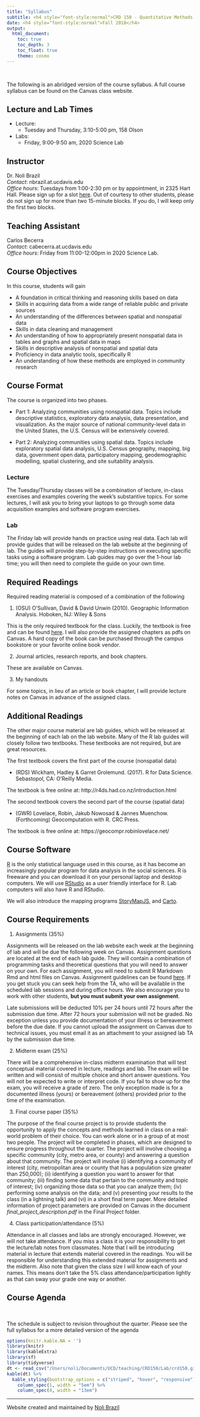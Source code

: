 ```yaml
---
title: "Syllabus"
subtitle: <h4 style="font-style:normal">CRD 150 - Quantitative Methods in Community Research</h4>
date: <h4 style="font-style:normal">Fall 2018</h4>
output: 
  html_document:
    toc: true
    toc_depth: 3
    toc_float: true
    theme: cosmo
---
```


<style>
h1.title {
  font-weight: bold;
}
</style>

\

The following is an abridged version of the course syllabus.  A full course syllabus can be found on the Canvas class website.

<div style="margin-bottom:25px;">
</div>
## **Lecture and Lab Times**

* Lecture: 
    + Tuesday and Thursday, 3:10-5:00 pm, 158 Olson
* Labs: 
    + Friday, 9:00-9:50 am, 2020 Science Lab

<div style="margin-bottom:25px;">
</div>
## **Instructor**

Dr. Noli Brazil  
*Contact*: nbrazil.at.ucdavis.edu  
*Office hours*: Tuesdays from 1:00-2:30 pm or by appointment, in 2325 Hart Hall.  Please sign up for a slot [here](https://www.wejoinin.com/sheets/gsewa). Out of courtesy to other students, please do not sign up for more than two 15-minute blocks.  If you do, I will keep only the first two blocks.

<div style="margin-bottom:25px;">
</div>
## **Teaching Assistant**

Carlos Becerra  
*Contact*: cabecerra.at.ucdavis.edu  
*Office hours*: Friday from 11:00-12:00pm in 2020 Science Lab.

<div style="margin-bottom:25px;">
</div>
## **Course Objectives**

In this course, students will gain

* A foundation in critical thinking and reasoning skills based on data
* Skills in acquiring data from a wide range of reliable public and private sources 
* An understanding of the differences between spatial and nonspatial data
* Skills in data cleaning and management 
* An understanding of how to appropriately present nonspatial data in tables and graphs and spatial data in maps
* Skills in descriptive analysis of nonspatial and spatial data
* Proficiency in data analytic tools, specifically R
* An understanding of how these methods are employed in community research

<div style="margin-bottom:25px;">
</div>
## **Course Format**

The course is organized into two phases. 

* Part 1: Analyzing communities using nonspatial data.  Topics include descriptive statistics, exploratory data analysis, data presentation, and visualization.  As the major source of national community-level data in the United States, the U.S. Census will be extensively covered.    

* Part 2: Analyzing communities using spatial data. Topics include exploratory spatial data analysis, U.S. Census geography, mapping, big data, government open data, participatory mapping, geodemographic modelling, spatial clustering, and site suitability analysis.

<div style="margin-bottom:25px;">
</div>
### **Lecture**

The Tuesday/Thursday classes will be a combination of lecture, in-class exercises and examples covering the week’s substantive topics.  For some lectures, I will ask you to bring your laptops to go through some data acquisition examples and software program exercises. 

<div style="margin-bottom:25px;">
</div>
### **Lab**

The Friday lab will provide hands on practice using real data.  Each lab will provide guides that will be released on the lab website at the beginning of lab.  The guides will provide step-by-step instructions on executing specific tasks using a software program.  Lab guides may go over the 1-hour lab time; you will then need to complete the guide on your own time.  


<div style="margin-bottom:25px;">
</div>
## **Required Readings**

Required reading material is composed of a combination of the following 

1. (OSU) O’Sullivan, David & David Unwin (2010). Geographic Information Analysis. Hoboken, NJ: Wiley & Sons 

This is the only required textbook for the class. Luckily, the textbook is free and can be found [here](https://onlinelibrary.wiley.com/doi/book/10.1002/9780470549094). I will also provide the assigned chapters as pdfs on Canvas.  A hard copy of the book can be purchased through the campus bookstore or your favorite online book vendor.

2. Journal articles, research reports, and book chapters.

These are available on Canvas.

3. My handouts

For some topics, in lieu of an article or book chapter, I will provide lecture notes on Canvas in advance of the assigned class.  

## **Additional Readings**

The other major course material are lab guides, which will be released at the beginning of each lab on the lab website.  Many of the R lab guides will closely follow two textbooks.  These textbooks are not required, but are great resources. 

The first textbook covers the first part of the course (nonspatial data)

* (RDS) Wickham, Hadley & Garret Grolemund. (2017). R for Data Science. Sebastopol, CA: O’Reilly Media.

The textbook is free online at: http://r4ds.had.co.nz/introduction.html  

The second textbook covers the second part of the course (spatial data)

* (GWR) Lovelace, Robin, Jakub Nowosad & Jannes Muenchow. (Forthcoming) Geocomputation with R. CRC Press.

The textbook is free online at: https://geocompr.robinlovelace.net/

<div style="margin-bottom:25px;">
</div>
## **Course Software**

[R](https://www.r-project.org/) is the only statistical language used in this course, as it has become an increasingly popular program for data analysis in the social sciences.  R is freeware and you can download it on your personal laptop and desktop computers.  We will use [RStudio](https://www.rstudio.com/) as a user friendly interface for R.  Lab computers will also have R and RStudio.  

We will also introduce the mapping programs [StoryMapJS](https://storymap.knightlab.com/), and [Carto](https://carto.com/).

<div style="margin-bottom:25px;">
</div>
## **Course Requirements** 

1. Assignments (35%)

Assignments will be released on the lab website each week at the beginning of lab and will be due the following week on Canvas.  Assignment questions are located at the end of each lab guide. They will contain a combination of programming tasks and theoretical questions that you will need to answer on your own.  For each assignment, you will need to submit R Markdown Rmd and html files on Canvas. Assignment guidelines can be found [here](https://crd150.github.io/hw_guidelines.html).  If you get stuck you can seek help from the TA, who will be available in the scheduled lab sessions and during office hours.  We also encourage you to work with other students, **but you must submit your own assignment**.  

Late submissions will be deducted 10% per 24 hours until 72 hours after the submission due time.  After 72 hours your submission will not be graded.  No exception unless you provide documentation of your illness or bereavement before the due date.  If you cannot upload the assignment on Canvas due to technical issues, you must email it as an attachment to your assigned lab TA by the submission due time.

2. Midterm exam (25%)

There will be a comprehensive in-class midterm examination that will test conceptual material covered in lecture, readings and lab.  The exam will be written and will consist of multiple choice and short answer questions.  You will not be expected to write or interpret code. If you fail to show up for the exam, you will receive a grade of zero.  The only exception made is for a documented illness (yours) or bereavement (others) provided prior to the time of the examination.  

3. Final course paper (35%)

The purpose of the final course project is to provide students the opportunity to apply the concepts and methods learned in class on a real-world problem of their choice.  You can work alone or in a group of at most two people.  The project will be completed in phases, which are designed to ensure progress throughout the quarter.  The project will involve choosing a specific community (city, metro area, or county) and answering a question about that community.  The project will involve (i) identifying a community of interest (city, metropolitan area or county that has a population size greater than 250,000); (ii) identifying a question you want to answer for that community; (iii) finding some data that pertain to the community and topic of interest; (iv) organizing those data so that you can analyze them; (iv) performing some analysis on the data; and (v) presenting your results to the class (in a lightning talk) and (vi) in a short final term paper. More detailed information of project parameters are provided on Canvas in the document *final_project_description.pdf* in the Final Project folder.

4. Class participation/attendance (5%)

Attendance in all classes and labs are strongly encouraged. However, we will not take attendance.  If you miss a class it is your responsibility to get the lecture/lab notes from classmates. Note that I will be introducing material in lecture that extends material covered in the readings.  You will be responsible for understanding this extended material for assignments and the midterm. Also note that given the class size I will know each of your names.  This means don’t take the 5% class attendance/participation lightly as that can sway your grade one way or another.

<div style="margin-bottom:25px;">
</div>	
## **Course Agenda**
\

The schedule is subject to revision throughout the quarter.  Please see the full syllabus for a more detailed version of the agenda

```r
options(knitr.kable.NA = '')
library(knitr)
library(kableExtra)
library(sf)
library(tidyverse)
dt <- read_csv("/Users/noli/Documents/UCD/teaching/CRD150/Lab/crd150.github.io/agenda.csv")
kable(dt) %>%
  kable_styling(bootstrap_options = c("striped", "hover", "responsive")) %>%
    column_spec(1, width = "5em") %>%
    column_spec(4, width = "13em")
```


***


Website created and maintained by [Noli Brazil](https://nbrazil.faculty.ucdavis.edu/)